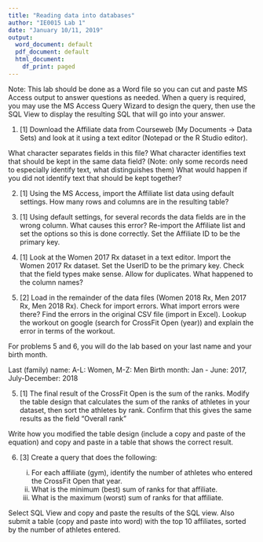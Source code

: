 ```yaml
---
title: "Reading data into databases"
author: "IE0015 Lab 1"
date: "January 10/11, 2019"
output:
  word_document: default
  pdf_document: default
  html_document:
    df_print: paged
---
```


Note: This lab should be done as a Word file so you can cut and paste MS Access output to answer questions as needed.  When a query is required, you may use the MS Access Query Wizard to design the query, then use the SQL View to display the resulting SQL that will go into your answer. 

1. [1] Download the Affiliate data from Courseweb (My Documents -> Data Sets) and look at it using a text editor (Notepad or the R Studio editor). 

What character separates fields in this file?  What character identifies text that should be kept in the same data field? (Note: only some records need to especially identify text, what distinguishes them) What would happen if you did not identify text that should be kept together?

2. [1]  Using the MS Access, import the Affiliate list data using default settings. How many rows and columns are in the resulting table?  

3. [1]  Using default settings, for several records the data fields are in the wrong column.  What causes this error?  Re-import the Affiliate list and set the options so this is done correctly.  Set the Affiliate ID to be the primary key.

4. [1]  Look at the Women 2017 Rx dataset in a text editor. Import the Women 2017 Rx dataset.  Set the UserID to be the primary key. Check that the field types make sense. Allow for duplicates.  What happened to the column names?

5. [2]  Load in the remainder of the data files (Women 2018 Rx, Men 2017 Rx, Men 2018 Rx).  Check for import errors.  What import errors were there?  Find the errors in the original CSV file (import in Excel).  Lookup the workout on google (search for CrossFit Open (year)) and explain the error in terms of the workout.


For problems 5 and 6, you will do the lab based on your last name and your birth month.

Last (family) name:  A-L: Women,  M-Z: Men
Birth month:  Jan - June:  2017,  July-December: 2018

5. [1]  The final result of the CrossFit Open is the sum of the ranks.  Modify the table design that calculates the sum of the ranks of athletes in your dataset, then sort the athletes by rank.  Confirm that this gives the same results as the field "Overall rank"

Write how you modified the table design (include a copy and paste of the equation) and copy and paste in a table that shows the correct result.


6. [3]  Create a query that does the following:

    i. For each affiliate (gym), identify the number of athletes who entered the CrossFit Open that year.
    ii.  What is the minimum (best) sum of ranks for that affiliate.
    iii.  What is the maximum (worst) sum of ranks for that affiliate.
    
Select SQL View and copy and paste the results of the SQL view.  Also submit a table (copy and paste into word) with the top 10 affiliates, sorted by the number of athletes entered.
